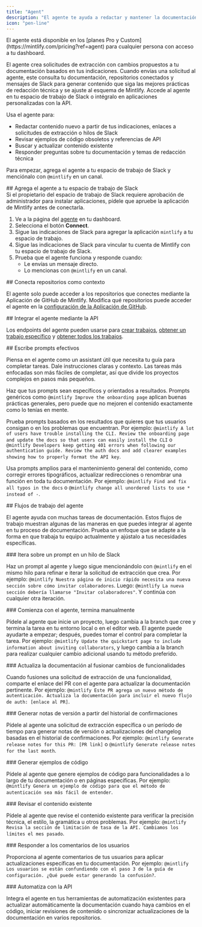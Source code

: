 ```yaml
---
title: "Agent"
description: "El agente te ayuda a redactar y mantener la documentación"
icon: "pen-line"
---
```


<Info>
  El agente está disponible en los [planes Pro y Custom](https://mintlify.com/pricing?ref=agent) para cualquier persona con acceso a tu dashboard.
</Info>

El agente crea solicitudes de extracción con cambios propuestos a tu documentación basados en tus indicaciones. Cuando envías una solicitud al agente, este consulta tu documentación, repositorios conectados y mensajes de Slack para generar contenido que siga las mejores prácticas de redacción técnica y se ajuste al esquema de Mintlify. Accede al agente en tu espacio de trabajo de Slack o intégralo en aplicaciones personalizadas con la API.

Usa el agente para:

* Redactar contenido nuevo a partir de tus indicaciones, enlaces a solicitudes de extracción o hilos de Slack
* Revisar ejemplos de código obsoletos y referencias de API
* Buscar y actualizar contenido existente
* Responder preguntas sobre tu documentación y temas de redacción técnica

Para empezar, agrega el agente a tu espacio de trabajo de Slack y menciónalo con `@mintlify` en un canal.

<div id="add-the-agent-to-your-slack-workspace">
  ## Agrega el agente a tu espacio de trabajo de Slack
</div>

<Note>
  Si el propietario del espacio de trabajo de Slack requiere aprobación de administrador para instalar aplicaciones, pídele que apruebe la aplicación de Mintlify antes de conectarla.
</Note>

1. Ve a la página del [agente](https://dashboard.mintlify.com/products/agent) en tu dashboard.
2. Selecciona el botón **Connect**.
3. Sigue las indicaciones de Slack para agregar la aplicación `mintlify` a tu espacio de trabajo.
4. Sigue las indicaciones de Slack para vincular tu cuenta de Mintlify con tu espacio de trabajo de Slack.
5. Prueba que el agente funciona y responde cuando:
   * Le envías un mensaje directo.
   * Lo mencionas con `@mintlify` en un canal.

<div id="connect-repositories-as-context">
  ## Conecta repositorios como contexto
</div>

El agente solo puede acceder a los repositorios que conectes mediante la Aplicación de GitHub de Mintlify. Modifica qué repositorios puede acceder el agente en la [configuración de la Aplicación de GitHub](https://github.com/apps/mintlify/installations/new).

<div id="embed-the-agent-via-api">
  ## Integrar el agente mediante la API
</div>

Los endpoints del agente pueden usarse para [crear trabajos](/es/api-reference/agent/create-agent-job), [obtener un trabajo específico](/es/api-reference/agent/get-agent-job) y [obtener todos los trabajos](/es/api-reference/agent/get-all-jobs).

<div id="write-effective-prompts">
  ## Escribe prompts efectivos
</div>

Piensa en el agente como un assistant útil que necesita tu guía para completar tareas. Dale instrucciones claras y contexto. Las tareas más enfocadas son más fáciles de completar, así que divide los proyectos complejos en pasos más pequeños.

Haz que tus prompts sean específicos y orientados a resultados. Prompts genéricos como `@mintlify Improve the onboarding page` aplican buenas prácticas generales, pero puede que no mejoren el contenido exactamente como lo tenías en mente.

Prueba prompts basados en los resultados que quieres que tus usuarios consigan o en los problemas que encuentran. Por ejemplo: `@mintlify A lot of users have trouble installing the CLI. Review the onboarding page and update the docs so that users can easily install the CLI` o `@mintlify Developers keep getting 401 errors when following our authentication guide. Review the auth docs and add clearer examples showing how to properly format the API key`.

Usa prompts amplios para el mantenimiento general del contenido, como corregir errores tipográficos, actualizar redirecciones o renombrar una función en toda tu documentación. Por ejemplo: `@mintlify Find and fix all typos in the docs` o `@mintlify change all unordered lists to use * instead of -`.

<div id="agent-workflows">
  ## Flujos de trabajo del agente
</div>

El agente ayuda con muchas tareas de documentación. Estos flujos de trabajo muestran algunas de las maneras en que puedes integrar al agente en tu proceso de documentación. Prueba un enfoque que se adapte a la forma en que trabaja tu equipo actualmente y ajústalo a tus necesidades específicas.

<div id="iterate-on-a-prompt-in-a-slack-thread">
  ### Itera sobre un prompt en un hilo de Slack
</div>

Haz un prompt al agente y luego sigue mencionándolo con `@mintlify` en el mismo hilo para refinar e iterar la solicitud de extracción que crea. Por ejemplo: `@mintlify Nuestra página de inicio rápido necesita una nueva sección sobre cómo invitar colaboradores`. Luego: `@mintlify La nueva sección debería llamarse "Invitar colaboradores"`. Y continúa con cualquier otra iteración.

<div id="start-with-the-agent-finish-manually">
  ### Comienza con el agente, termina manualmente
</div>

Pídele al agente que inicie un proyecto, luego cambia a la branch que cree y termina la tarea en tu entorno local o en el editor web. El agente puede ayudarte a empezar; después, puedes tomar el control para completar la tarea. Por ejemplo: `@mintlify Update the quickstart page to include information about inviting collaborators`, y luego cambia a la branch para realizar cualquier cambio adicional usando tu método preferido.

<div id="update-docs-when-merging-feature-changes">
  ### Actualiza la documentación al fusionar cambios de funcionalidades
</div>

Cuando fusiones una solicitud de extracción de una funcionalidad, comparte el enlace del PR con el agente para actualizar la documentación pertinente. Por ejemplo: `@mintlify Este PR agrega un nuevo método de autenticación. Actualiza la documentación para incluir el nuevo flujo de auth: [enlace al PR]`.

<div id="generate-release-notes-from-commit-history">
  ### Generar notas de versión a partir del historial de confirmaciones
</div>

Pídele al agente una solicitud de extracción específica o un período de tiempo para generar notas de versión o actualizaciones del changelog basadas en el historial de confirmaciones. Por ejemplo: `@mintlify Generate release notes for this PR: [PR link]` o `@mintlify Generate release notes for the last month`.

<div id="generate-code-examples">
  ### Generar ejemplos de código
</div>

Pídele al agente que genere ejemplos de código para funcionalidades a lo largo de tu documentación o en páginas específicas. Por ejemplo: `@mintlify Genera un ejemplo de código para que el método de autenticación sea más fácil de entender`.

<div id="review-existing-content">
  ### Revisar el contenido existente
</div>

Pídele al agente que revise el contenido existente para verificar la precisión técnica, el estilo, la gramática u otros problemas. Por ejemplo: `@mintlify Revisa la sección de limitación de tasa de la API. Cambiamos los límites el mes pasado`.

<div id="respond-to-user-feedback">
  ### Responder a los comentarios de los usuarios
</div>

Proporciona al agente comentarios de tus usuarios para aplicar actualizaciones específicas en tu documentación. Por ejemplo: `@mintlify Los usuarios se están confundiendo con el paso 3 de la guía de configuración. ¿Qué puede estar generando la confusión?`.

<div id="automate-with-the-api">
  ### Automatiza con la API
</div>

Integra el agente en tus herramientas de automatización existentes para actualizar automáticamente la documentación cuando haya cambios en el código, iniciar revisiones de contenido o sincronizar actualizaciones de la documentación en varios repositorios.
